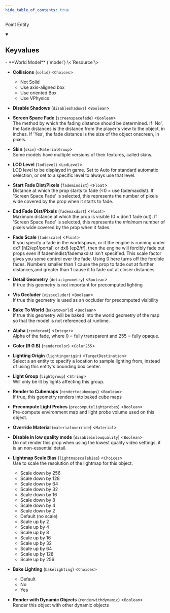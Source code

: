 ```yaml
---
hide_table_of_contents: true
---
```


<!---
!!!!!!
THIS PAGE IS AUTOGENERATED FROM GAME FGD DEFINITIONS!
DO NOT EDIT MANUALLY!
!!!!!!

In order to make edits, you can make an annotation file in /fgd_dump_overrides
-->


Point Entity



<details open>
<summary><h2>Keyvalues</h2></summary>
- **World Model** (`model`) \<`Resource`\>

- **Collisions** (`solid`) \<`Choices`\>
  - Not Solid 
  - Use axis-aligned box 
  - Use oriented Box 
  - Use VPhysics 


- **Disable Shadows** (`disableshadows`) \<`Boolean`\>

- **Screen Space Fade** (`screenspacefade`) \<`Boolean`\>\
The method by which the fading distance should be determined. If 'No', the fade distances is the distance from the player's view to the object, in inches. If 'Yes', the fade distance is the size of the object onscreen, in pixels.

- **Skin** (`skin`) \<`MaterialGroup`\>\
Some models have multiple versions of their textures, called skins.

- **LOD Level** (`lodlevel`) \<`LodLevel`\>\
LOD level to be displayed in game. Set to Auto for standard automatic selection, or set to a specific level to always use that level.

- **Start Fade Dist/Pixels** (`fademindist`) \<`Float`\>\
Distance at which the prop starts to fade (&lt;0 = use fademaxdist). If 'Screen Space Fade' is selected, this represents the number of pixels wide covered by the prop when it starts to fade.

- **End Fade Dist/Pixels** (`fademaxdist`) \<`Float`\>\
Maximum distance at which the prop is visible (0 = don't fade out). If 'Screen Space Fade' is selected, this represents the *minimum* number of pixels wide covered by the prop when it fades.

- **Fade Scale** (`fadescale`) \<`Float`\>\
If you specify a fade in the worldspawn, or if the engine is running under dx7 [hl2/ep1/portal] or dx8 [ep2/tf], then the engine will forcibly fade out props even if fademindist/fademaxdist isn't specified. This scale factor gives you some control over the fade. Using 0 here turns off the forcible fades. Numbers smaller than 1 cause the prop to fade out at further distances,and greater than 1 cause it to fade out at closer distances.

- **Detail Geometry** (`detailgeometry`) \<`Boolean`\>\
If true this geometry is not important for precomputed lighting

- **Vis Occluder** (`visoccluder`) \<`Boolean`\>\
If true this geometry is used as an occluder for precomputed visibility

- **Bake To World** (`baketoworld`) \<`Boolean`\>\
If true this geometry will be baked into the world geometry of the map so that the model is not referenced at runtime.

- **Alpha** (`renderamt`) \<`Integer`\>\
Alpha of the fade, where 0 = fully transparent and 255 = fully opaque.

- **Color (R G B)** (`rendercolor`) \<`Color255`\>

- **Lighting Origin** (`lightingorigin`) \<`TargetDestination`\>\
Select a an entity to specify a location to sample lighting from, instead of using this entity's bounding box center.

- **Light Group** (`lightgroup`) \<`String`\>\
Will only be lit by lights affecting this group.

- **Render to Cubemaps** (`rendertocubemaps`) \<`Boolean`\>\
If true, this geometry renders into baked cube maps

- **Precompute Light Probes** (`precomputelightprobes`) \<`Boolean`\>\
Pre-compute environment map and light probe volume used on this object.

- **Override Material** (`materialoverride`) \<`Material`\>

- **Disable in low quality mode** (`disableinlowquality`) \<`Boolean`\>\
Do not render this prop when using the lowest quality video settings, it is an non-essential detail.

- **Lightmap Scale Bias** (`lightmapscalebias`) \<`Choices`\>\
Use to scale the resolution of the lightmap for this object.
  - Scale down by 256 
  - Scale down by 128 
  - Scale down by 64 
  - Scale down by 32 
  - Scale down by 16 
  - Scale down by 8 
  - Scale down by 4 
  - Scale down by 2 
  - Default (no scale) 
  - Scale up by 2 
  - Scale up by 4 
  - Scale up by 8 
  - Scale up by 16 
  - Scale up by 32 
  - Scale up by 64 
  - Scale up by 128 
  - Scale up by 256 


- **Bake Lighting** (`bakelighting`) \<`Choices`\>
  - Default 
  - No 
  - Yes 


- **Render with Dynamic Objects** (`renderwithdynamic`) \<`Boolean`\>\
Render this object with other dynamic objects


 </details>


